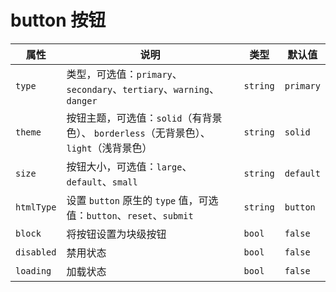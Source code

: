 
<Meta title="输入类/按钮 Button/API 参考" />

# button 按钮

| 属性       | 说明                                                         | 类型     | 默认值    |
| ---------- | ------------------------------------------------------------ | -------- | --------- |
| `type`     | 类型，可选值：`primary`、`secondary`、`tertiary`、`warning`、 `danger` | `string` | `primary` |
| `theme`    | 按钮主题，可选值：`solid`（有背景色）、 `borderless`（无背景色）、 `light`（浅背景色） | `string` | `solid`   |
| `size`     | 按钮大小，可选值：`large`、`default`、`small`                | `string` | `default` |
| `htmlType` | 设置 `button` 原生的 `type` 值，可选值：`button`、`reset`、`submit` | `string` | `button`  |
| `block`    | 将按钮设置为块级按钮                                         | `bool`   | `false`   |
| `disabled` | 禁用状态                                                     | `bool`   | `false`   |
| `loading`  | 加载状态                                                     | `bool`   | `false`   |


